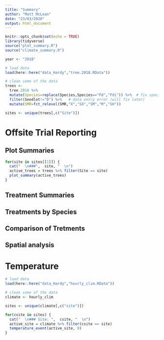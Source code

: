 ```yaml
---
title: "Summary"
author: "Matt McLean"
date: "23/03/2020"
output: html_document
---
```


```r
knitr::opts_chunk$set(echo = TRUE)
library(tidyverse)
source("plot_summary.R")
source("climate_summary.R")
```
<!--- Configuration --->
```r
year <- "2018"
```
```r
# load data
load(here::here("data_Hardy","tree.2018.RData"))

# clean some of the data
trees <-
  tree.2018 %>% 
  mutate(Species=replace(Species,Species=="Fd","Fdi")) %>%  # fix species data entry error
  filter(Seedlot!="D") %>%   # data entry error (will fix later)
  mutate(SMR=fct_relevel(SMR,"X","SX","SM","M","SH"))

sites <- unique(trees[,c("Site")])
```

 
<!-- #At first I wanted to seperate files by site, however that is a hinderance for Treatment Summaries -->
<!-- #It may be prudent to consider using a database if many sites are used to keep memory under control -->
<!-- ```{r, echo=FALSE} -->
<!-- sites <- c() -->
<!-- files <- list.files("data/trees", pattern=paste0("*", year, ".csv"), recursive=TRUE, full.names=TRUE) -->

<!-- for(file in files){ -->
<!--   sites <- c(sites, unlist(strsplit(file, "/"))[3]) -->
<!-- } -->
<!-- ``` -->
<!-- --->



# Offsite Trial Reporting

## Plot Summaries
```r
for(site in sites[[1]]) {
  cat("  \n###",  site, "  \n")
  active_trees = trees %>% filter(Site == site)
  plot_summary(active_trees)
}
```

## Treatment Summaries

## Treatments by Species

## Comparison of Tretments

## Spatial analysis

# Temperature
```r
# load data
load(here::here("data_Hardy","hourly_clim.RData"))

# clean some of the data
climate <- hourly_clim

sites <- unique(climate[,c("site")])
```
```r
for(csite in sites) {
  cat("  \n### Site: ",  csite, "  \n")
  active_site = climate %>% filter(csite == site)
  temperature_event(active_site, 0)
}
```

